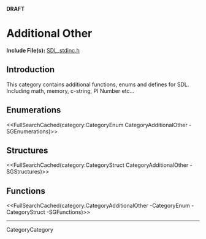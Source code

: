 <!-- #master-page:CategoryTemplate -->
<!-- #master-date:Unknown-Date -->
<!-- format wiki -->
<!-- language en -->

'''DRAFT'''

<!-- #Sorry, I don't know how to name this page. If you have any idea, feel free to change it ;] -->

= Additional Other =

'''Include File(s):'''  [http://hg.libsdl.org/SDL/file/default/include/SDL_stdinc.h SDL_stdinc.h]


== Introduction ==
This category contains additional functions, enums and defines for SDL. Including math, memory, c-string, PI Number etc...

== Enumerations ==
<<FullSearchCached(category:CategoryEnum CategoryAdditionalOther -SGEnumerations)>>

== Structures ==
<<FullSearchCached(category:CategoryStruct CategoryAdditionalOther -SGStructures)>>

== Functions ==
<<FullSearchCached(category:CategoryAdditionalOther -CategoryEnum -CategoryStruct -SGFunctions)>>

----
CategoryCategory
